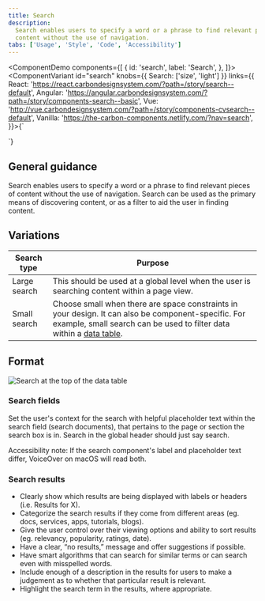 ```yaml
---
title: Search
description:
  Search enables users to specify a word or a phrase to find relevant pieces of
  content without the use of navigation.
tabs: ['Usage', 'Style', 'Code', 'Accessibility']
---
```


<ComponentDemo
  components={[
    {
      id: 'search',
      label: 'Search',
    },
  ]}>
  <ComponentVariant
    id="search"
    knobs={{ Search: ['size', 'light'] }}
    links={{
      React:
        'https://react.carbondesignsystem.com/?path=/story/search--default',
      Angular:
        'https://angular.carbondesignsystem.com/?path=/story/components-search--basic',
      Vue:
        'http://vue.carbondesignsystem.com/?path=/story/components-cvsearch--default',
      Vanilla: 'https://the-carbon-components.netlify.com/?nav=search',
    }}>{`
<Search
  id="search-1"
  placeHolderText="Search"
/>
  `}</ComponentVariant>
</ComponentDemo>

## General guidance

Search enables users to specify a word or a phrase to find relevant pieces of
content without the use of navigation. Search can be used as the primary means
of discovering content, or as a filter to aid the user in finding content.

## Variations

| Search type  | Purpose                                                                                                                                                                                                    |
| ------------ | ---------------------------------------------------------------------------------------------------------------------------------------------------------------------------------------------------------- |
| Large search | This should be used at a global level when the user is searching content within a page view.                                                                                                               |
| Small search | Choose small when there are space constraints in your design. It can also be component-specific. For example, small search can be used to filter data within a [data table](/components/data-table/usage). |

## Format

<Row>
<Column colLg={8}>

![Search at the top of the data table](images/search-usage-1.png)

</Column>
</Row>

### Search fields

Set the user's context for the search with helpful placeholder text within the
search field (search documents), that pertains to the page or section the search
box is in. Search in the global header should just say search.

Accessibility note: If the search component's label and placeholder text differ,
VoiceOver on macOS will read both.

### Search results

- Clearly show which results are being displayed with labels or headers (i.e.
  Results for X).
- Categorize the search results if they come from different areas (eg. docs,
  services, apps, tutorials, blogs).
- Give the user control over their viewing options and ability to sort results
  (eg. relevancy, popularity, ratings, date).
- Have a clear, “no results,” message and offer suggestions if possible.
- Have smart algorithms that can search for similar terms or can search even
  with misspelled words.
- Include enough of a description in the results for users to make a judgement
  as to whether that particular result is relevant.
- Highlight the search term in the results, where appropriate.
